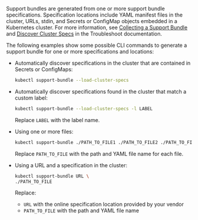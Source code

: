 Support bundles are generated from one or more support bundle specifications. Specification locations include YAML manifest files in the cluster, URLs, stdin, and Secrets or ConfigMap objects embedded in a Kubernetes cluster. For more information, see [Collecting a Support Bundle](https://troubleshoot.sh/docs/support-bundle/collecting/) and [Discover Cluster Specs](https://troubleshoot.sh/docs/support-bundle/discover-cluster-specs/) in the Troubleshoot documentation.

The following examples show some possible CLI commands to generate a support bundle for one or more specifications and locations:

- Automatically discover specifications in the cluster that are contained in Secrets or ConfigMaps:

  ```bash
  kubectl support-bundle --load-cluster-specs
  ```
- Automatically discover specifications found in the cluster that match a custom label:

  ```bash
  kubectl support-bundle --load-cluster-specs -l LABEL
  ```

  Replace `LABEL` with the label name.

- Using one or more files:

  ```bash
  kubectl support-bundle ./PATH_TO_FILE1 ./PATH_TO_FILE2 ./PATH_TO_FILE3
  ```

  Replace `PATH_TO_FILE` with the path and YAML file name for each file.

- Using a URL and a specification in the cluster:

  ```bash
  kubectl support-bundle URL \
  ./PATH_TO_FILE 
  ```
  
  Replace:

  - `URL` with the online specification location provided by your vendor
  - `PATH_TO_FILE` with the path and YAML file name